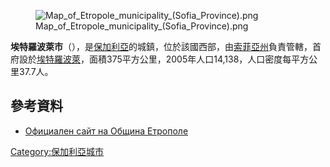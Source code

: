 [[Image:Map_of_Etropole_municipality_(Sofia_Province).png|right]]

'''埃特羅波萊市'''（{{lang-bg|Етрополе}}），是[[保加利亞|保加利亞]]的城鎮，位於該國西部，由[[索菲亞州|索菲亞州]]負責管轄，首府設於[[埃特羅波萊|埃特羅波萊]]，面積375平方公里，2005年人口14,138，人口密度每平方公里37.7人。

==參考資料==
* [http://etropolebg.com/ Официален сайт на Община Етрополе] {{Wayback|url=http://etropolebg.com/ |date=20201128014934 }}

{{Bulgaria-geo-stub}}
[[Category:保加利亞城市|Category:保加利亞城市]]